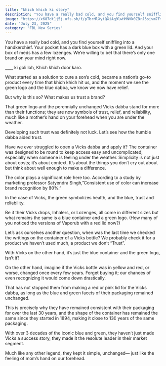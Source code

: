 ```yaml
---
title: "khich khich ki story"
description: "You have a really bad cold, and you find yourself sniffling into a handkerchief."
image: "https://x687dt1j5j.ufs.sh/f/pTbrMlXytQXiAq9lwHMNVk0ZBrJ3sivm7FtRybneCAqMGz2o"
date: "July 23, 2025"
category: "FBL New Series"
---
```


You have a really bad cold, and you find yourself sniffling into a handkerchief. Your pocket has a dark blue box with a green lid. And your box of meds has a few lozenges. We’re willing to bet that there’s only one brand on your mind right now.

\_\_\_\_ ki goli loh, Khich khich door karo.

What started as a solution to cure a son’s cold, became a nation’s go-to product every time that khich khich hit us, and the moment we see the green logo and the blue dabba, we know we now have relief.

But why is this so? What makes us trust a brand?

That green logo and the perennially unchanged Vicks dabba stand for more than their functions; they are now symbols of trust, relief, and reliability, much like a mother’s hand on your forehead when you are under the weather.

Developing such trust was definitely not luck. Let’s see how the humble dabba aided trust.

Have we ever struggled to open a Vicks dabba and apply it? The container was designed to be round to keep access easy and uncomplicated, especially when someone is feeling under the weather. Simplicity is not just about costs; it’s about context. It’s about the things you don’t cry out about but think about well enough to make a difference.

The color plays a significant role here too. According to a study by marketing professor Satyendra Singh,”Consistent use of color can increase brand recognition by 80%.”

In the case of Vicks, the green symbolizes health, and the blue, trust and reliability.

Be it their Vicks drops, Inhalers, or Lozenges, all come in different sizes but what remains the same is a blue container and a green logo. (How many of you noticed the versions of Vaporub with a red lid now?)

Let’s ask ourselves another question, when was the last time we checked the writings on the container of a Vicks bottle? We probably check it for a product we haven’t used much, a product we don’t “Trust”.

With Vicks on the other hand, it’s just the blue container and the green logo, isn’t it?

On the other hand, imagine if the Vicks bottle was in yellow and red, or worse, changed once every few years. Forget buying it; our chances of even recognizing it would come down drastically.

That has not stopped them from making a red or pink lid for the Vicks dabba, as long as the blue and green facets of their packaging remained unchanged.

This is precisely why they have remained consistent with their packaging for over the last 30 years, and the shape of the container has remained the same since they started in 1894, making it close to 130 years of the same packaging.

With over 3 decades of the iconic blue and green, they haven’t just made Vicks a success story, they made it the resolute leader in their market segment.

Much like any other legend, they kept it simple, unchanged— just like the feeling of mom’s hand on our forehead.
